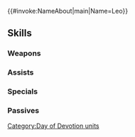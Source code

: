 {{#invoke:NameAbout|main|Name=Leo}}{{HeroPage Tabs}}
{{Hero Infobox
|Name=Leo
|Title=Shrouded Heart
|WeaponType=Green Bow
|MoveType=Cavalry
|Origin=Fire Emblem Fates
|Gender=Male
|actorEN=Max Mittelman
|actorJP=宮野真守
|artist=叶之明
|additionDate=February 6, 2023
|releaseDate=February 7, 2023
|cv1=11
|cv2=500800
|TagID=愛の祭レオン
|InternalID=914
|Properties=special
|description=Prince of Nohr, both confident and proud. He reluctantly joins the festival after receiving an invitation from his sister Elise. Appears in Fire Emblem Fates.
}}
{{Stats Page
|Lv1HP=15|Lv1ATK=15|Lv1SPD=5|Lv1DEF=3|Lv1RES=10
|GRHP=50|GRATK=70|GRSPD=60|GRDEF=30|GRRES=80
}}
==Skills==
===Weapons===
{{Weapons Table
|weapon1=Iron Bow
|weapon1Default=1
|weapon1Unlock=1
|weapon2=Steel Bow
|weapon2Default=2
|weapon2Unlock=2
|weapon3=Silver Bow
|weapon3Default=4
|weapon3Unlock=3
|weapon4=Duskbloom Bow
|weapon4Default=5
|weapon4Unlock=5
}}
===Assists===
{{Assists Table}}
===Specials===
{{Specials Table
|special1=Chilling Wind
|special1Default=4
|special1Unlock=3
|special2=Iceberg
|special2Unlock=4
}}
===Passives===
{{Passives Table
|passiveA1=Warding Blow 1
|passiveA2=Mirror Strike 1
|passiveA3=Mirror Strike 2
|passiveA4=Remote Mirror
|passiveA1Unlock=2
|passiveA2Unlock=3
|passiveA3Unlock=4
|passiveA4Unlock=5
|passiveB1=A/D Far Trace 1
|passiveB2=A/D Far Trace 2
|passiveB3=A/D Far Trace 3
|passiveB1Unlock=1
|passiveB2Unlock=2
|passiveB3Unlock=4
}}
{{Heroes Navbox}}
[[Category:Day of Devotion units]]